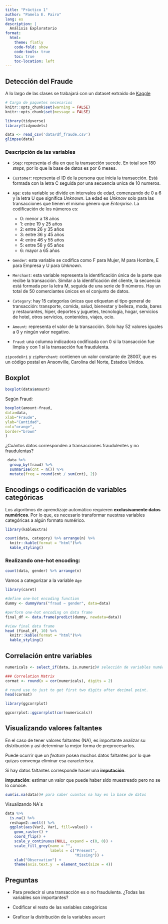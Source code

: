 ---
title: "Práctico 1"
author: "Pamela E. Pairo"
lang: es
description: |
  Análisis Exploratorio
format:
  html:
    theme: flatly
    code-fold: show
    code-tools: true
    toc: true
    toc-location: left
---

## Detección del Fraude

A lo largo de las clases se trabajará con un dataset extraído de [Kaggle](https://www.kaggle.com/datasets/ealaxi/banksim1?select=bs140513_032310.csv)

```{r, message=FALSE}
# Carga de paquetes necesarios
knitr::opts_chunk$set(warning = FALSE)
knitr::opts_chunk$set(message = FALSE)

library(tidyverse)
library(tidymodels)
```

```{r}
data <- read_csv('data/df_fraude.csv')
glimpse(data)
```

### Descripción de las variables

-   `Step`: representa el día en que la transacción sucede. En total son 180 *steps*, por lo que la base de datos es por 6 meses.

-   `Customer`: representa el ID de la persona que inicia la transacción. Está formada con la letra C seguida por una secuencia unica de 10 numeros.

-   `Age`: esta variable se divide en intervalos de edad, comenzando de 0 a 6 y la letra U que significa *Unknown*. La edad es *Unknow* solo para las transacciones que tienen el mismo género que *Enterprise*. La codificación de los números es:

    -   0: menor a 18 años
    -   1: entre 19 y 25 años
    -   2: entre 26 y 35 años
    -   3: entre 36 y 45 años
    -   4: entre 46 y 55 años
    -   5: entre 56 y 65 años
    -   6: mayor a 65 años

-   `Gender`: esta variable se codifica como F para Mujer, M para Hombre, E para Empresa y U para *Unknown*.

-   `Merchant`: esta variable representa la identificación única de la parte que recibe la transacción. Similar a la identificación del cliente, la secuencia está formada por la letra M, seguida de una serie de 9 números. Hay un total de 50 comerciantes únicos en el conjunto de datos.

-   `Category`: hay 15 categorías únicas que etiquetan el tipo general de transacción: transporte, comida, salud, bienestar y belleza, moda, bares y restaurantes, hiper, deportes y juguetes, tecnología, hogar, servicios de hotel, otros servicios, contenidos, viajes, ocio.

-   `Amount`: representa el valor de la transacción. Solo hay 52 valores iguales a 0 y ningún valor negativo.

-   `Fraud`: una columna indicadora codificada con 0 si la transacción fue limpia y con 1 si la transacción fue fraudulenta.

`zipcodeOri` y `zipMerchant`: contienen un valor constante de 28007, que es un código postal en Ansonville, Carolina del Norte, Estados Unidos.

## Boxplot

```{r}
boxplot(data$amount)
```

Según Fraud:

```{r}
boxplot(amount~fraud,
data=data,
xlab="Fraude",
ylab="Cantidad",
col="orange",
border="brown"
)
```

¿Cuántos datos corresponden a transacciones fraudulentes y no fraudulentas?

```{r}
 data %>%
  group_by(fraud) %>%
  summarise(cnt = n()) %>%
  mutate(freq = round(cnt / sum(cnt), 2))
```

## Encodings o codificación de variables categóricas

Los algoritmos de aprendizaje automático requieren **exclusivamente datos numéricos**. Por lo que, es necesario transformar nuestras variables categóricas a algún formato numérico.

```{r}
library(kableExtra)

count(data, category) %>% arrange(n) %>% 
  knitr::kable(format = "html")%>%
  kable_styling() 
```

### Realizando one-hot encoding:

```{r}
count(data, gender) %>% arrange(n)
```

Vamos a categorizar a la variable `Age`

```{r}
library(caret)

#define one-hot encoding function
dummy <- dummyVars("fraud ~ gender", data=data)

#perform one-hot encoding on data frame
final_df <- data.frame(predict(dummy, newdata=data))

#view final data frame
head (final_df, 10) %>% 
  knitr::kable(format = "html")%>%
  kable_styling()
```

## Correlación entre variables

```{r}
numericals <- select_if(data, is.numeric)# selección de variables numéricas

### Correlation Matrix
cormat <- round(x = cor(numericals), digits = 2)

# round use to just to get first two digits after decimal point.
head(cormat)

```

```{r}
library(ggcorrplot)

ggcorrplot::ggcorrplot(cor(numericals))
```

## Visualizando valores faltantes

En el caso de tener valores faltantes (NA), es importante analizar su distribución y así determinar la mejor forma de preprocesarlos.

Puede ocurrir que un *feature* posea muchos datos faltantes por lo que quizas convenga eliminar esa caracterisca.

Si hay datos faltantes corresponde hacer una **imputación**.

**imputación**: estimar un valor que puede haber sido muestreado pero no se lo conoce.

```{r}
sum(is.na(data))# para saber cuantos na hay en la base de datos
```

Visualizando NA´s

```{r}
data %>%
  is.na() %>%
  reshape2::melt() %>%
  ggplot(aes(Var2, Var1, fill=value)) + 
    geom_raster() + 
    coord_flip() +
    scale_y_continuous(NULL, expand = c(0, 0)) +
    scale_fill_grey(name = "", 
                    labels = c("Present", 
                               "Missing")) +
    xlab("Observation") +
    theme(axis.text.y  = element_text(size = 4))
```

## Preguntas

- Para predecir si una transacción es o no fraudulenta. ¿Todas las variables son importantes?

- Codificar el resto de las variables categóricas

- Graficar la distribución de la variables `amount`
